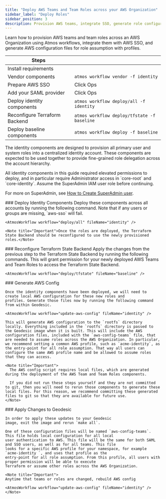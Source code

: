 ```yaml
---
title: "Deploy AWS Teams and Team Roles across your AWS Organization"
sidebar_label: "Deploy Roles"
sidebar_position: 3
description: Provision AWS teams, integrate SSO, generate role configurations.
---
```


<Intro>
  Learn how to provision AWS teams and team roles across an AWS Organization using Atmos workflows, integrate them with AWS SSO, and generate AWS configuration files for role assumption with profiles.
</Intro>

| Steps                         |                                             |
| ----------------------------- | ------------------------------------------- |
| Install requirements          |                                             |
| Vendor components             | `atmos workflow vendor -f identity`         |
| Prepare AWS SSO               | Click Ops                                   |
| Add your SAML provider        | Click Ops                                   |
| Deploy identity components    | `atmos workflow deploy/all -f identity`     |
| Reconfigure Terraform Backend | `atmos workflow deploy/tfstate -f baseline` |
| Deploy baseline components    | `atmos workflow deploy -f baseline`         |

The identity components are designed to provision all primary user and system roles into a centralized identity account.
These components are expected to be used together to provide fine-grained role delegation across the account hierarchy.

<Note title="Important">
  All identity components in this guide required elevated permissions to deploy, and in particular require Administrator access in `core-root` and `core-identity`. Assume the SuperAdmin IAM user role before continuing.

  For more on SuperAdmin, see [How to Create SuperAdmin user](/layers/accounts/tutorials/how-to-create-superadmin-user/).
</Note>

<Steps>

  <Step>
    ### <StepNumber/> Deploy Identity Components
    Deploy these components across all accounts by running the following command. Note that if any users or groups are
    missing, `aws-sso` will fail.

    <AtmosWorkflow workflow="deploy/all" fileName="identity" />

    <Note title="Important">Once the roles are deployed, the Terraform State Backend should be reconfigured to use the newly provisioned roles.</Note>
  </Step>

  <Step>
    ### <StepNumber/> Reconfigure Terraform State Backend
    Apply the changes from the previous step to the Terraform State Backend by running the following commands. This will grant permission for your newly deployed AWS Teams and Team Roles to access the Terraform State Backend.

    <AtmosWorkflow workflow="deploy/tfstate" fileName="baseline" />
  </Step>

  <Step>
    ### <StepNumber/>  Generate AWS Config

    Once the identity components have been deployed, we will need to create local AWS configuration for these new roles and
    profiles. Generate those files now by running the following command from within Geodesic.

    <AtmosWorkflow workflow="update-aws-config" fileName="identity" />

    This will generate AWS configuration to the `rootfs` directory locally. Everything included in the `rootfs` directory is passed to the Geodesic image when it is built. This will include the AWS configuration files, included with the `aws-config-teams` file, that are needed to assume roles across the AWS Organization. In particular, we recommend setting a common AWS profile, such as `acme-identity`, as the entry-point for all role assumption. That way all users can configure the same AWS profile name and be allowed to assume roles that they can access.

    <Note title="Important">
      The AWS config script requires local files, which are generated during the deployment of the AWS Team and Team Roles components.

      If you did not run these steps yourself and they are not committed to git, then you will need to rerun those components to generate these local files. For this reason, we recommend committing these generated files to git so that they are available for future use.
    </Note>
  </Step>

  <Step>
    ### <StepNumber/> Apply Changes to Geodesic

    In order to apply these updates to your Geodesic
    image, exit the image and rerun `make all`.

    One of these configuration files will be named `aws-config-teams`. This file holds local configuration for all local
    user authentication to AWS. This file will be the same for both SAML and SSO users, as well as for all teams. This file
    looks for a specific AWS profile for your namespace, for example `acme-identity `, and uses that profile as the
    entry-point for all role assumption. From this profile, all users with proper permission will be able to execute
    Terraform or assume other roles across the AWS Organization.

    <Note title="Important">
    Anytime that teams or roles are changed, rebuild AWS config

    <AtmosWorkflow workflow="update-aws-config" fileName="identity" />
    </Note>

  </Step>
</Steps>

